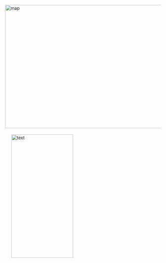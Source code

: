 
<br>
<br>
<br>
<br>
<br>


<img border="0" alt="map" src="ramen_comparison.png" width="600" height="400"><img style="margin:20px 20px 20px 20px" alt="text" src="text5.3.png" width="200" height="400">